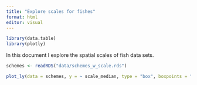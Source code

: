```yaml
---
title: "Explore scales for fishes"
format: html
editor: visual
---
```


```r
library(data.table)
library(plotly)
```


In this document I explore the spatial scales of fish data sets. 

```r
schemes <- readRDS("data/schemes_w_scale.rds")
```

```r
plot_ly(data = schemes, y = ~ scale_median, type = "box", boxpoints = "all", jitter = 0.3, color = ~data.set)
```

